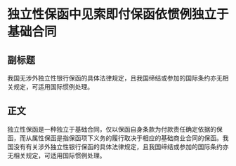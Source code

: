 # 独立性保函中见索即付保函依惯例独立于基础合同
## 副标题
我国无涉外独立性银行保函的具体法律规定，且我国缔结或参加的国际条约亦无相关规定，可适用国际惯例处理。
## 正文
独立性保函是一种独立于基础合同，仅以保函自身条款为付款责任确定依据的保函，而从属性保函是指保函项下义务的履行取决于相应的基础商业合同的保函。我国没有有关涉外独立性银行保函的具体法律规定，且我国缔结或参加的国际条约亦无相关规定，可适用国际惯例处理。